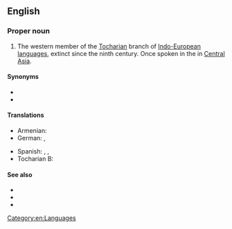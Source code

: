 ==English==
{{wikipedia}}

===Proper noun===
{{en-proper noun}}

# {{lb|en|linguistics}} The western member of the [[Tocharian]] branch of [[Indo-European]] [[language]]s, extinct since the ninth century. Once spoken in the {{w|Tarim Basin}} in [[Central Asia]].

====Synonyms====
* {{l|en|Kuchean}}
* {{l|en|West Tocharian}}

====Translations====
{{trans-top|western member of Tocharian branch}}
* Armenian: {{t|hy|թոխարերեն Բ}}
* German: {{t|de|Tocharisch B|n}}, {{t|de|Westtocharisch|n}}
{{trans-mid}}
* Spanish: {{t|es|tocario B|m}}, {{t|es|tocario occidental|m}}, {{t|es|kucheano|m}}
* Tocharian B: {{t|txb|kuśiññe}}
{{trans-bottom}}

====See also====
* {{langcat|txb}}
* {{langlist}}
* {{l|en|Tocharian A}}

[[Category:en:Languages]]
